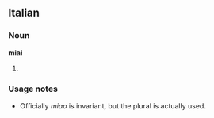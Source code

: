 ==Italian==

===Noun===
'''miai''' {{m}}

# {{plural of|[[miao]]|lang=Italian}}

===Usage notes===
*Officially ''miao'' is invariant, but the plural is actually used.